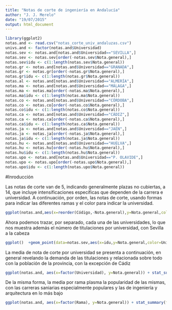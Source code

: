 ```yaml
---
title: "Notas de corte de ingeniería en Andalucía"
author: "J. J. Merelo"
date: "19/07/2015"
output: html_document
---
```



```r
library(ggplot2)
notas.and <- read.csv("notas_corte_univ_andaluzas.csv")
univs.and <- factor(notas.and$Universidad)
notas.sev <- notas.and[notas.and$Universidad=="SEVILLA",]
notas.sev <- notas.sev[order(-notas.sev$Nota.general),]
notas.sev$idu <- c(1:length(notas.sev$Nota.general))
notas.gr <- notas.and[notas.and$Universidad=="GRANADA",]
notas.gr <- notas.gr[order(-notas.gr$Nota.general),]
notas.gr$idu <- c(1:length(notas.gr$Nota.general))
notas.al <- notas.and[notas.and$Universidad=="ALMERÍA",]
notas.ma <- notas.and[notas.and$Universidad=="MÁLAGA",]
notas.ma <- notas.ma[order(-notas.ma$Nota.general),]
notas.ma$idu <- c(1:length(notas.ma$Nota.general))
notas.co <- notas.and[notas.and$Universidad=="CÓRDOBA",]
notas.co <- notas.co[order(-notas.co$Nota.general),]
notas.co$idu <- c(1:length(notas.co$Nota.general))
notas.ca <- notas.and[notas.and$Universidad=="CÁDIZ",]
notas.ca <- notas.ca[order(-notas.ca$Nota.general),]
notas.ca$idu <- c(1:length(notas.ca$Nota.general))
notas.ja <- notas.and[notas.and$Universidad=="JAÉN",]
notas.ja <- notas.ja[order(-notas.ja$Nota.general),]
notas.ja$idu <- c(1:length(notas.ja$Nota.general))
notas.hu <- notas.and[notas.and$Universidad=="HUELVA",]
notas.hu <- notas.hu[order(-notas.hu$Nota.general),]
notas.hu$idu <- c(1:length(notas.hu$Nota.general))
notas.upo <- notas.and[notas.and$Universidad=="P. OLAVIDE",]
notas.upo <- notas.upo[order(-notas.upo$Nota.general),]
notas.upo$idu <- c(1:length(notas.upo$Nota.general))
```

#Inroducción

Las notas de corte van de 5, indicando generalmente plazas no cubiertas, a 14, que incluye intensificaciones específicas que dependen de la carrera e universidad. A continuación, por orden, las notas de corte, usando formas para indicar las diferentes ramas y el color para indicar la universidad.

```r
ggplot(notas.and,aes(x=reorder(Código,-Nota.general),y=Nota.general,color=Universidad,shape=Rama))+geom_point(stat='Identity')
```

Ahora podemos trazar, por separado, cada una de las universidades, lo que nos muestra además el número de titulaciones por universidad, con Sevilla a la cabeza
```r
ggplot()  +geom_point(data=notas.sev,aes(x=idu,y=Nota.general,color=Universidad,shape=Rama))  +geom_point(data=notas.gr,aes(x=idu,y=Nota.general,color=Universidad,shape=Rama))  +geom_point(data=notas.ma,aes(x=idu,y=Nota.general,color=Universidad,shape=Rama))  +geom_point(data=notas.co,aes(x=idu,y=Nota.general,color=Universidad,shape=Rama))  +geom_point(data=notas.ca,aes(x=idu,y=Nota.general,color=Universidad,shape=Rama))  +geom_point(data=notas.hu,aes(x=idu,y=Nota.general,color=Universidad,shape=Rama))  +geom_point(data=notas.ja,aes(x=idu,y=Nota.general,color=Universidad,shape=Rama))  +geom_point(data=notas.upo,aes(x=idu,y=Nota.general,color=Universidad,shape=Rama))
```
La media de nota de corte por universidad se presenta a continuación, en general revelando la demanda de las titulaciones y relacionada sobre todo con la población de la provincia, con la excepción de Cádiz

```r
ggplot(notas.and, aes(x=factor(Universidad), y=Nota.general)) + stat_summary(fun.y="mean", geom="bar")
```

De la misma forma, la media por rama plasma la popularidad de las mismas, con las carreras saniarias especialmente populares y las de ingeniería y arquitectura en lo más bajo
```r
ggplot(notas.and, aes(x=factor(Rama), y=Nota.general)) + stat_summary(fun.y="mean", geom="bar")
```

